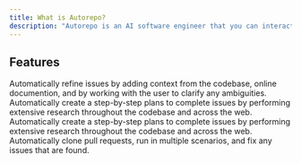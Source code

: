 ```yaml
---
title: What is Autorepo?
description: "Autorepo is an AI software engineer that you can interact with through GitHub issues."
---
```


## Features

<CardGroup cols={2}>
  <Card
    title="AutoRefine"
    icon="microscope"
    href="/features/autorefine">
    Automatically refine issues by adding context from the codebase, online documention, and by working with the user to clarify any ambiguities.
  </Card>
  <Card
    title="AutoPlan"
    icon="list-check"
    href="/features/autoplan">
    Automatically create a step-by-step plans to complete issues by performing extensive research throughout the codebase and across the web.
  </Card>
  <Card
    title="AutoCode"
    icon="code-pull-request"
    href="/features/autocode">
    Automatically create a step-by-step plans to complete issues by performing extensive research throughout the codebase and across the web.
  </Card>
  <Card
    title="AutoCheck"
    icon="circle-check"
    href="/features/autocheck">
    Automatically clone pull requests, run in multiple scenarios, and fix any issues that are found.
  </Card>
</CardGroup>
